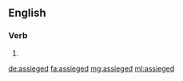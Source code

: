 ==English==

===Verb===
{{head|en}}

# {{en-past of|assiege}}

[[de:assieged]]
[[fa:assieged]]
[[mg:assieged]]
[[ml:assieged]]